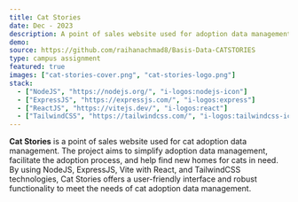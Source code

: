 ```yaml
---
title: Cat Stories
date: Dec - 2023
description: A point of sales website used for adoption data management.
demo:
source: https://github.com/raihanachmad8/Basis-Data-CATSTORIES
type: campus assignment
featured: true
images: ["cat-stories-cover.png", "cat-stories-logo.png"]
stack:
  - ["NodeJS", "https://nodejs.org/", "i-logos:nodejs-icon"]
  - ["ExpressJS", "https://expressjs.com/", "i-logos:express"]
  - ["ReactJS", "https://vitejs.dev/", "i-logos:react"]
  - ["TailwindCSS", "https://tailwindcss.com/", "i-logos:tailwindcss-icon"]
---
```


**Cat Stories** is a point of sales website used for cat adoption data management. The project aims to simplify adoption data management, facilitate the adoption process, and help find new homes for cats in need. By using NodeJS, ExpressJS, Vite with React, and TailwindCSS technologies, Cat Stories offers a user-friendly interface and robust functionality to meet the needs of cat adoption data management.
